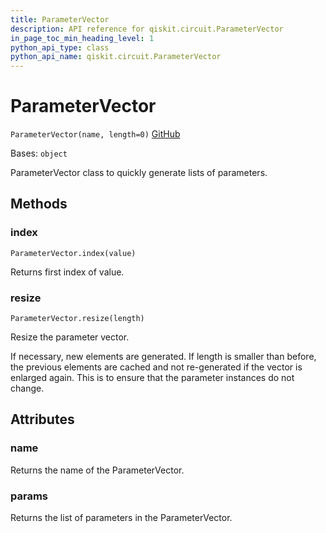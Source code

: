 ```yaml
---
title: ParameterVector
description: API reference for qiskit.circuit.ParameterVector
in_page_toc_min_heading_level: 1
python_api_type: class
python_api_name: qiskit.circuit.ParameterVector
---
```


# ParameterVector

<span id="qiskit.circuit.ParameterVector" />

`ParameterVector(name, length=0)` [GitHub](https://github.com/qiskit/qiskit/tree/stable/0.22/qiskit/circuit/parametervector.py "view source code")

Bases: `object`

ParameterVector class to quickly generate lists of parameters.

## Methods

### index

<span id="qiskit.circuit.ParameterVector.index" />

`ParameterVector.index(value)`

Returns first index of value.

### resize

<span id="qiskit.circuit.ParameterVector.resize" />

`ParameterVector.resize(length)`

Resize the parameter vector.

If necessary, new elements are generated. If length is smaller than before, the previous elements are cached and not re-generated if the vector is enlarged again. This is to ensure that the parameter instances do not change.

## Attributes

<span id="qiskit.circuit.ParameterVector.name" />

### name

Returns the name of the ParameterVector.

<span id="qiskit.circuit.ParameterVector.params" />

### params

Returns the list of parameters in the ParameterVector.

